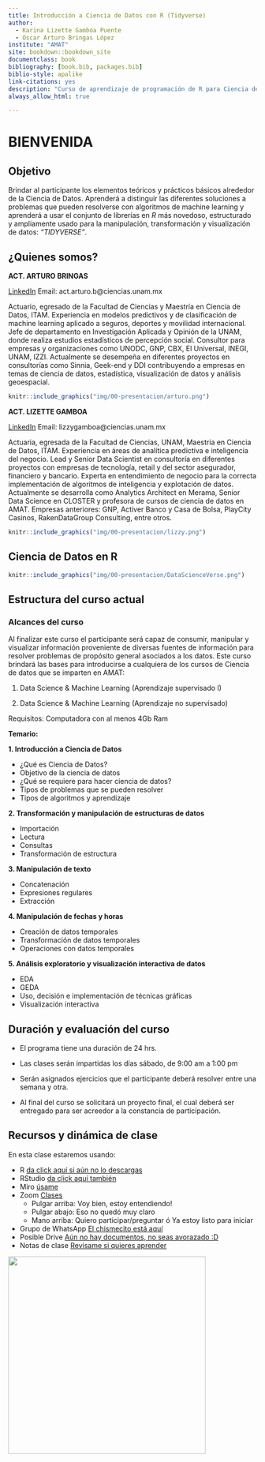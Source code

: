 ```yaml
--- 
title: Introducción a Ciencia de Datos con R (Tidyverse)
author:
  - Karina Lizette Gamboa Puente
  - Oscar Arturo Bringas López
institute: "AMAT"
site: bookdown::bookdown_site
documentclass: book
bibliography: [book.bib, packages.bib]
biblio-style: apalike
link-citations: yes
description: "Curso de aprendizaje de programación de R para Ciencia de Datos con Tidyverse"
always_allow_html: true

---
```



# BIENVENIDA 

## Objetivo

Brindar al participante los elementos teóricos y prácticos básicos alrededor de la Ciencia de Datos. Aprenderá a distinguir las diferentes soluciones a problemas que pueden resolverse con algoritmos de machine learning y aprenderá a usar el conjunto de librerías en *R* más novedoso, estructurado y ampliamente usado para la manipulación, transformación y visualización de datos: *"TIDYVERSE"*. 


## ¿Quienes somos? 

**ACT. ARTURO BRINGAS** 

[LinkedIn](https://www.linkedin.com/in/arturo-bringas/)
Email: act.arturo.b@ciencias.unam.mx

Actuario, egresado de la Facultad de Ciencias y Maestría en Ciencia de Datos, ITAM. 
Experiencia en modelos predictivos y de clasificación de machine learning aplicado a seguros, deportes y movilidad internacional. Jefe de departamento en Investigación Aplicada y Opinión de la UNAM, donde realiza estudios estadísticos de percepción social. Consultor para empresas y organizaciones como UNODC, GNP, CBX, El Universal, INEGI, UNAM, IZZI. Actualmente se desempeña en diferentes proyectos en consultorías como Sinnia, Geek-end y DDI contribuyendo a empresas en temas de ciencia de datos, estadística, visualización de datos y análisis geoespacial.


```r
knitr::include_graphics("img/00-presentacion/arturo.png")
```


**ACT. LIZETTE GAMBOA** 

[LinkedIn](https://www.linkedin.com/in/kalizzygam/)
Email: lizzygamboa@ciencias.unam.mx

Actuaria, egresada de la Facultad de Ciencias, UNAM, Maestría en Ciencia de Datos, ITAM. Experiencia en áreas de analítica predictiva e inteligencia del negocio. Lead y Senior Data Scientist en consultoría en diferentes proyectos con empresas de tecnología, retail y del sector asegurador, financiero y bancario. Experta en entendimiento de negocio para la correcta implementación de algoritmos de inteligencia y explotación de datos. Actualmente se desarrolla como Analytics Architect en Merama, Senior Data Science en CLOSTER y profesora de cursos de ciencia de datos en AMAT.
Empresas anteriores: GNP, Activer Banco y Casa de Bolsa, PlayCity Casinos, RakenDataGroup Consulting, entre otros.

```r
knitr::include_graphics("img/00-presentacion/lizzy.png")
```

## Ciencia de Datos en R

```r
knitr::include_graphics("img/00-presentacion/DataScienceVerse.png")
```
 


## Estructura del curso actual

### Alcances del curso

Al finalizar este curso el participante será capaz de consumir, manipular y visualizar información proveniente de diversas fuentes de información para resolver problemas de propósito general asociados a los datos. Este curso brindará las bases para introducirse a cualquiera de los cursos de Ciencia de datos que se imparten en AMAT: 

1. Data Science & Machine Learning (Aprendizaje supervisado I)

2. Data Science & Machine Learning (Aprendizaje no supervisado)

Requisitos: Computadora con al menos 4Gb Ram 

**Temario:**

**1. Introducción a Ciencia de Datos**

* ¿Qué es Ciencia de Datos?
* Objetivo de la ciencia de datos
* ¿Qué se requiere para hacer ciencia de datos?
* Tipos de problemas que se pueden resolver 
* Tipos de algoritmos y aprendizaje


**2. Transformación y manipulación de estructuras de datos**

* Importación
* Lectura 
* Consultas 
* Transformación de estructura


**3. Manipulación de texto**

* Concatenación
* Expresiones regulares
* Extracción


**4.  Manipulación de fechas y horas**

* Creación de datos temporales
* Transformación de datos temporales
* Operaciones con datos temporales


**5. Análisis exploratorio y visualización interactiva de datos**

* EDA
* GEDA
* Uso, decisión e implementación de técnicas gráficas
* Visualización interactiva

## Duración y evaluación del curso

* El programa tiene una duración de 24 hrs.

* Las clases serán impartidas los días sábado, de 9:00 am a 1:00 pm 

* Serán asignados ejercicios que el participante deberá resolver entre una semana y otra.

* Al final del curso se solicitará un proyecto final, el cual deberá ser entregado para ser acreedor a la constancia de participación.


## Recursos y dinámica de clase

En esta clase estaremos usando: 

* R [da click aquí si aún no lo descargas](https://cran.r-project.org/)
* RStudio [da click aquí también](https://www.rstudio.com/products/rstudio/download/)
* Miro [úsame](https://miro.com/welcomeonboard/WXJiSGtOUnE4Mm1EQnJaQWxIR2R6RGxPaVo5eXQ3bG1SMHNWSkVIZ09YQ3JlTHRma1dYcFJzbm9wZ05OVmxVMXwzMDc0NDU3MzU1MzI0OTQwMDI5?invite_link_id=632956861297)
* Zoom [Clases](https://us02web.zoom.us/j/5155440751?pwd=YzJCOGF0VnlZdlZlS0Fpc3MvZEhadz09)
  - Pulgar arriba: Voy bien, estoy entendiendo! 
  - Pulgar abajo: Eso no quedó muy claro
  - Mano arriba: Quiero participar/preguntar ó Ya estoy listo para iniciar 
* Grupo de WhatsApp [El chismecito está aquí](https://chat.whatsapp.com/CNv5RxZb7FnLbzUFHGtYMG)
* Posible Drive [Aún no hay documentos, no seas avorazado :D ]()
* Notas de clase [Revisame si quieres aprender](KaLizzyGam.github.io/index.html) 


 






<div class="watermark"><img src="img/header.png" width="400"></div>



















